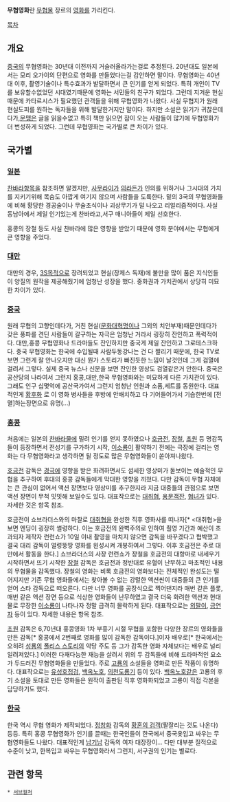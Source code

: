 '''무협영화'''란 [[무협물]] 장르의 [[영화]]를 가리킨다.

[[목차]]

== 개요 ==
[[중국]]의 무협영화는 30년대 이전까지 거슬러올라가는걸로 추정된다. 20년대도 일본에서는 모리 오가이의 단편으로 영화를 만들었다는걸 감안하면 말이다. 무협영화는 40년대 이후, 촬영기술이나 특수효과가 발달하면서 큰 인기를 얻게 되었다. 특히 개인이 TV를 보유할수없었던 시대였기때문에 영화는 서민들의 친구가 되었다. 그런데 지겨운 현실때문에 카타르시스가 필요했던 관객들을 위해 무협영화가 나왔다. 사실 무협지가 원래 현실도피를 원하는 독자들을 위해 발달한거지만 말이다. 하지만 소설은 읽기가 귀찮은데다가,[[문맹]]은 글을 읽을수없고 특히 책만 읽으면 잠이 오는 사람들이 많기에 무협영화가 더 번성하게 되었다. 그런데 무협영화는 국가별로 큰 차이가 있다.

== 국가별 ==
=== [[일본]] ===
[[찬바라]]항목을 참조하면 알겠지만, [[사무라이]]가 [[의]]라든가 인의를 위하거나 그시대의 가치를 지키기위해 목숨도 아깝게 여기지 않으며 사람들을 도륙한다. 밑의 3국의 무협영화들에 비해 황당한 경공술이나 무술초식이나 괴상무기가 덜 나오고 리얼리즘적이다. 사실 동남아에서 제일 인기있는게 찬바라고,서구 매니아들이 제일 선호한다.

홍콩의 장철 등도 사실 찬바라에 많은 영향을 받았기 때문에 영화 분야에서는 무협에게 큰 영향을 주었다.

=== [[대만]] ===
대만의 경우, [[3S]]목적으로 장려되었고 현실(장제스 독재)에 불만을 많이 품은 지식인들이 양질의 원작을 제공해줬기에 엄청난 성장을 했다. 중화권과 가치관에서 상당히 미묘한 차이가 있다. 

=== [[중국]] ===
원래 무협의 고향인데다가, 거친 현실([[문화대혁명]]이나 그외의 치안부재)때문인데다가 갖은 풍파를 견딘 사람들이 갈구하는 자극은 엄청난 거라서 굉장히 잔인하고 폭력적이다. 대만,홍콩 무협영화나 드라마들도 잔인하지만 중국게 제일 잔인하고 그로테스크하다. 중국 무협영화는 한국에 수입될때 사람두동강나는 건 다 짤리기 때문에, 한국 TV로 보면 그런게 잘 안나오지만 대신 뭔가 스토리가 빠진듯한 느낌이 날것인데 그게 검열에 걸려서 그렇다. 실제 중국 뉴스나 신문을 보면 잔인한 영상도 검열같은거 안한다. 중국은 공산당의 나라여서 그런지 홍콩,대만,한국 무협영화와는 미묘하게 다른 가치관이 있다. 그래도 인구 십몇억에 공산국가여서 그런지 엄청난 인원과 소품,세트를 동원한다. 대표적인게 [[황후화]] 로 이 영화 병사들을 후방에 안배치하고 다 기어들어가서 기습한번에 [전멸]하는장면으로 유명(...)

=== [[홍콩]] ===

처음에는 일본의 [[찬바라]]물에 밀려 인기를 얻지 못하였으나 [[호금전]], [[장철]], [[초원]] 등 명감독들이 등장하면서 전성기를 구가하기 시작, [[이소룡]]이 활약하기 전에는 극장에 걸리는 영화는 다 무협영화라고 생각하면 될 정도로 많은 무협영화들이 쏟아져나왔다.

[[호금전]] 감독은 [[경극]]에 영향을 받은 화려하면서도 섬세한 영상미가 돋보이는 예술적인 무협을 추구하여 후대의 홍콩 감독들에게 막대한 영향을 끼쳤다. 다만 감독이 무협 자체에는 큰 관심이 없어서 액션 장면보다 영상미를 추구한지라 지금 대중들의 관점으로 보면 액션 장면이 무척 밋밋해 보일수도 있다. 대표작으로는 [[대취협]], [[용문객잔]], [[협녀]]가 있다. 자세한 것은 항목 참조.

호금전이 쇼브라더스와의 마찰로 [[대취협]]을 완성한 직후 영화사를 떠나자[* <대취협>을 보면 엔딩이 굉장히 썰렁하다. 이는 호금전의 완벽주의로 인하여 쵤영 기간과 예산이 초과되자 제작자 런런쇼가 10일 이내 촬영을 마치지 않으면 감독을 바꾸겠다고 협박했고 결국 대리 감독이 얼렁뚱땅 영화를 왼성시켜 개봉하여서 그렇다. 이후 호금전은 주로 대만에서 활동을 한다.] 쇼브라더스의 사장 런런쇼가 장철을 호금전의 대항마로 내세우기 시작하면서 뜨기 시작한 [[장철]] 감독은 호금전과 정반대로 유혈이 난무하고 마초적인 내용의 무협물을 감독했다. 장철의 영화는 비록 호금전의 영화보다는 전체적인 완성도는 떨어지지만 기존 무협 영화들에서는 찾아볼 수 없는 강렬한 액션씬이 대중들의 큰 인기를 얻어 스타 감독으로 떠오른다. 다만 너무 영화를 공장식으로 찍어댄지라 매번 같은 플롯, 매번 같은 액션 장면 등으로 식상한 영화들이 난무하였고 결국 더욱 화려한 액션과 현대물로 무장한 [[이소룡]]이 나타나자 정말 급격히 몰락하게 된다. 대표작으로는 [[외팔이]], [[금연자]] 등이 있다. 자세한 내용은 항목 참조.

[[초원]] 감독은 6,70년대 홍콩영화 1차 부흥기 시절 무협을 포함한 다양한 장르의 영화들을 만든 감독[* 홍콩에서 2번째로 영화를 많이 감독한 감독이다.]이자 배우로[* 한국에서는 오히려 [[성룡]]의 [[폴리스 스토리]]의 악당 주도 등 그가 감독한 영화 자체보다는 배우로 널리 일려져있다.] 이러한 다재다능한 재능을 살려서 위의 두 감독들에 비해 드라마적인 요소가 두드러진 무협영화들을 만들었다. 주로 [[고룡]]의 소설들을 영화로 만든 작품이 유명하다. 대표작으로는 [[유성호접검]], [[백옥노호]], [[의천도룡기]] 등이 있다. [[백옥노호]]같은 고룡의 후기 소설을 토대로 만든 영화들은 원작이 출판된 직후 영화화되었고 고룡이 직접 각본을 담당하기도 했다.

=== [[한국]] ===
한국 역시 무협 영화가 제작되었다. [[정창화]] 감독의 [[황혼의 검객]](팔잘리는 것도 나온다)등등. 특히 홍콩 무협영화가 인기를 끌때는 한국인들이 한국에서 중국옷입고 싸우는 무협영화들도 나왔다. 대표적인게 [[남기남]] 감독의 여자 대장장이... 다만 대부분 질적으로 수준이 낮고, 한복입고 싸우는 무협영화라서 그런지, 서구권의 인기는 별로다.

== 관련 항목 ==
 * [[서브컬처]]
